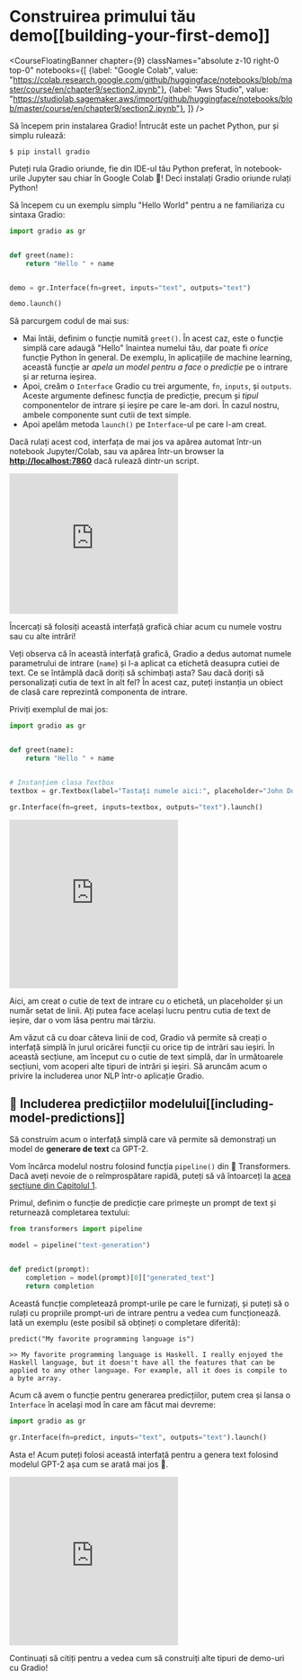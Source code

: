 # Construirea primului tău demo[[building-your-first-demo]]

<CourseFloatingBanner chapter={9}
  classNames="absolute z-10 right-0 top-0"
  notebooks={[
    {label: "Google Colab", value: "https://colab.research.google.com/github/huggingface/notebooks/blob/master/course/en/chapter9/section2.ipynb"},
    {label: "Aws Studio", value: "https://studiolab.sagemaker.aws/import/github/huggingface/notebooks/blob/master/course/en/chapter9/section2.ipynb"},
]} />

Să începem prin instalarea Gradio! Întrucât este un pachet Python, pur și simplu rulează:

`$ pip install gradio `

Puteți rula Gradio oriunde, fie din IDE-ul tău Python preferat, în notebook-urile Jupyter sau chiar în Google Colab 🤯!
Deci instalați Gradio oriunde rulați Python!

Să începem cu un exemplu simplu "Hello World" pentru a ne familiariza cu sintaxa Gradio:

```py
import gradio as gr


def greet(name):
    return "Hello " + name


demo = gr.Interface(fn=greet, inputs="text", outputs="text")

demo.launch()
```

Să parcurgem codul de mai sus:

- Mai întâi, definim o funcție numită `greet()`. În acest caz, este o funcție simplă care adaugă "Hello" înaintea numelui tău, dar poate fi *orice* funcție Python în general. De exemplu, în aplicațiile de machine learning, această funcție ar *apela un model pentru a face o predicție* pe o intrare și ar returna ieșirea.
- Apoi, creăm o `Interface` Gradio cu trei argumente, `fn`, `inputs`, și `outputs`. Aceste argumente definesc funcția de predicție, precum și _tipul_ componentelor de intrare și ieșire pe care le-am dori. În cazul nostru, ambele componente sunt cutii de text simple.
- Apoi apelăm metoda `launch()` pe `Interface`-ul pe care l-am creat.

Dacă rulați acest cod, interfața de mai jos va apărea automat într-un notebook Jupyter/Colab, sau va apărea într-un browser la **[http://localhost:7860](http://localhost:7860/)** dacă rulează dintr-un script.

<iframe src="https://course-demos-hello-world.hf.space" frameBorder="0" height="250" title="Gradio app" class="container p-0 flex-grow space-iframe" allow="accelerometer; ambient-light-sensor; autoplay; battery; camera; document-domain; encrypted-media; fullscreen; geolocation; gyroscope; layout-animations; legacy-image-formats; magnetometer; microphone; midi; oversized-images; payment; picture-in-picture; publickey-credentials-get; sync-xhr; usb; vr ; wake-lock; xr-spatial-tracking" sandbox="allow-forms allow-modals allow-popups allow-popups-to-escape-sandbox allow-same-origin allow-scripts allow-downloads"></iframe>

Încercați să folosiți această interfață grafică chiar acum cu numele vostru sau cu alte intrări!

Veți observa că în această interfață grafică, Gradio a dedus automat numele parametrului de intrare (`name`)
și l-a aplicat ca etichetă deasupra cutiei de text. Ce se întâmplă dacă doriți să schimbați asta?
Sau dacă doriți să personalizați cutia de text în alt fel? În acest caz, puteți
instanția un obiect de clasă care reprezintă componenta de intrare.

Priviți exemplul de mai jos:

```py
import gradio as gr


def greet(name):
    return "Hello " + name


# Instanțiem clasa Textbox
textbox = gr.Textbox(label="Tastați numele aici:", placeholder="John Doe", lines=2)

gr.Interface(fn=greet, inputs=textbox, outputs="text").launch()
```

<iframe src="https://course-demos-hello-world-custom.hf.space" frameBorder="0" height="300" title="Gradio app" class="container p-0 flex-grow space-iframe" allow="accelerometer; ambient-light-sensor; autoplay; battery; camera; document-domain; encrypted-media; fullscreen; geolocation; gyroscope; layout-animations; legacy-image-formats; magnetometer; microphone; midi; oversized-images; payment; picture-in-picture; publickey-credentials-get; sync-xhr; usb; vr ; wake-lock; xr-spatial-tracking" sandbox="allow-forms allow-modals allow-popups allow-popups-to-escape-sandbox allow-same-origin allow-scripts allow-downloads"></iframe>

Aici, am creat o cutie de text de intrare cu o etichetă, un placeholder și un număr setat de linii.
Ați putea face același lucru pentru cutia de text de ieșire, dar o vom lăsa pentru mai târziu.

Am văzut că cu doar câteva linii de cod, Gradio vă permite să creați o interfață simplă în jurul oricărei funcții
cu orice tip de intrări sau ieșiri. În această secțiune, am început cu o
cutie de text simplă, dar în următoarele secțiuni, vom acoperi alte tipuri de intrări și ieșiri. Să aruncăm acum o privire la includerea unor NLP într-o aplicație Gradio.


## 🤖 Includerea predicțiilor modelului[[including-model-predictions]]

Să construim acum o interfață simplă care vă permite să demonstrați un model de **generare de text** ca GPT-2.

Vom încărca modelul nostru folosind funcția `pipeline()` din 🤗 Transformers.
Dacă aveți nevoie de o reîmprospătare rapidă, puteți să vă întoarceți la [acea secțiune din Capitolul 1](/course/chapter1/3#text-generation).

Primul, definim o funcție de predicție care primește un prompt de text și returnează completarea textului:

```py
from transformers import pipeline

model = pipeline("text-generation")


def predict(prompt):
    completion = model(prompt)[0]["generated_text"]
    return completion
```

Această funcție completează prompt-urile pe care le furnizați, și puteți să o rulați cu propriile prompt-uri de intrare pentru a vedea cum funcționează. Iată un exemplu (este posibil să obțineți o completare diferită):

```
predict("My favorite programming language is")
```

```
>> My favorite programming language is Haskell. I really enjoyed the Haskell language, but it doesn't have all the features that can be applied to any other language. For example, all it does is compile to a byte array.
```

Acum că avem o funcție pentru generarea predicțiilor, putem crea și lansa o `Interface` în același mod în care am făcut mai devreme:

```py
import gradio as gr

gr.Interface(fn=predict, inputs="text", outputs="text").launch()
```


Asta e! Acum puteți folosi această interfață pentru a genera text folosind modelul GPT-2 așa cum se arată mai jos 🤯.

<iframe src="https://course-demos-gpt-2.hf.space" frameBorder="0" height="300" title="Gradio app" class="container p-0 flex-grow space-iframe" allow="accelerometer; ambient-light-sensor; autoplay; battery; camera; document-domain; encrypted-media; fullscreen; geolocation; gyroscope; layout-animations; legacy-image-formats; magnetometer; microphone; midi; oversized-images; payment; picture-in-picture; publickey-credentials-get; sync-xhr; usb; vr ; wake-lock; xr-spatial-tracking" sandbox="allow-forms allow-modals allow-popups allow-popups-to-escape-sandbox allow-same-origin allow-scripts allow-downloads"></iframe>

Continuați să citiți pentru a vedea cum să construiți alte tipuri de demo-uri cu Gradio! 